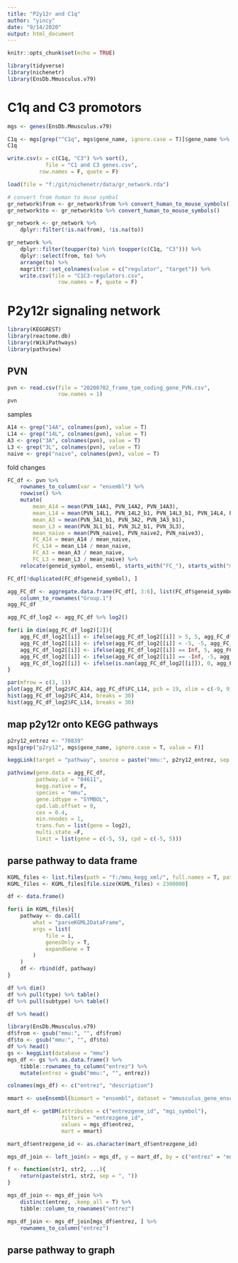 ```yaml
---
title: "P2y12r and C1q"
author: "yincy"
date: "9/14/2020"
output: html_document
---
```


```r
knitr::opts_chunk$set(echo = TRUE)
```


```r
library(tidyverse)
library(nichenetr)
library(EnsDb.Mmusculus.v79)
```


# C1q and C3 promotors  
```r
mgs <- genes(EnsDb.Mmusculus.v79)

C1q <- mgs[grep("^C1q", mgs$gene_name, ignore.case = T)]$gene_name %>% unique()
C1q

write.csv(x = c(C1q, "C3") %>% sort(), 
            file = "C1 and C3 genes.csv", 
          row.names = F, quote = F)
```

```r
load(file = "f:/git/nichenetr/data/gr_network.rda")

# convert from human to muse symbol
gr_network$from <- gr_network$from %>% convert_human_to_mouse_symbols()
gr_network$to <- gr_network$to %>% convert_human_to_mouse_symbols()

gr_network <- gr_network %>% 
    dplyr::filter(!is.na(from), !is.na(to))

gr_network %>% 
    dplyr::filter(toupper(to) %in% toupper(c(C1q, "C3"))) %>% 
    dplyr::select(from, to) %>% 
    arrange(to) %>% 
    magrittr::set_colnames(value = c("regulator", "target")) %>% 
    write.csv(file = "C1C3-regulators.csv", 
                row.names = F, quote = F)
```


# P2y12r signaling network  
```r
library(KEGGREST)
library(reactome.db)
library(rWikiPathways)
library(pathview)
```


## PVN  
```r
pvn <- read.csv(file = "20200702_frame_tpm_coding_gene_PVN.csv", 
                row.names = 1)
pvn
```

samples  
```r
A14 <- grep("14A", colnames(pvn), value = T)
L14 <- grep("14L", colnames(pvn), value = T)
A3 <- grep("3A", colnames(pvn), value = T)
L3 <- grep("3L", colnames(pvn), value = T)
naive <- grep("naive", colnames(pvn), value = T)
```

fold changes  
```r
FC_df <- pvn %>% 
    rownames_to_column(var = "ensembl") %>% 
    rowwise() %>% 
    mutate(
        mean_A14 = mean(PVN_14A1, PVN_14A2, PVN_14A3), 
        mean_L14 = mean(PVN_14L1, PVN_14L2_b1, PVN_14L3_b1, PVN_14L4, PVN_14L5, PVN_14L6), 
        mean_A3 = mean(PVN_3A1_b1, PVN_3A2, PVN_3A3_b1), 
        mean_L3 = mean(PVN_3L1_b1, PVN_3L2_b1, PVN_3L3), 
        mean_naive = mean(PVN_naive1, PVN_naive2, PVN_naive3), 
        FC_A14 = mean_A14 / mean_naive, 
        FC_L14 = mean_L14 / mean_naive, 
        FC_A3 = mean_A3 / mean_naive, 
        FC_L3 = mean_L3 / mean_naive) %>% 
    relocate(geneid_symbol, ensembl, starts_with("FC_"), starts_with("mean")) 

FC_df[!duplicated(FC_df$geneid_symbol), ]
```

```r
agg_FC_df <- aggregate.data.frame(FC_df[, 3:6], list(FC_df$geneid_symbol), FUN = "sum") %>% 
    column_to_rownames("Group.1")
agg_FC_df
```


```r
agg_FC_df_log2 <- agg_FC_df %>% log2()

for(i in dim(agg_FC_df_log2)[2]){
    agg_FC_df_log2[[i]] <- ifelse(agg_FC_df_log2[[i]] > 5, 5, agg_FC_df_log2[[i]])
    agg_FC_df_log2[[i]] <- ifelse(agg_FC_df_log2[[i]] < -5, -5, agg_FC_df_log2[[i]])
    agg_FC_df_log2[[i]] <- ifelse(agg_FC_df_log2[[i]] == Inf, 5, agg_FC_df_log2[[i]])
    agg_FC_df_log2[[i]] <- ifelse(agg_FC_df_log2[[i]] == -Inf, -5, agg_FC_df_log2[[i]])
    agg_FC_df_log2[[i]] <- ifelse(is.nan(agg_FC_df_log2[[i]]), 0, agg_FC_df_log2[[i]])
}
```


```r
par(mfrow = c(3, 1))
plot(agg_FC_df_log2$FC_A14, agg_FC_df$FC_L14, pch = 19, xlim = c(-9, 9), ylim = c(-9, 9))
hist(agg_FC_df_log2$FC_A14, breaks = 30)
hist(agg_FC_df_log2$FC_L14, breaks = 30)
```




## map p2y12r onto KEGG pathways  
```r
p2ry12_entrez <- "70839"
mgs[grep("p2ry12", mgs$gene_name, ignore.case = T, value = F)]
```


```r
keggLink(target = "pathway", source = paste("mmu:", p2ry12_entrez, sep = ""))
```

```r
pathview(gene.data = agg_FC_df, 
         pathway.id = "04611", 
         kegg.native = F, 
         species = "mmu", 
         gene.idtype = "SYMBOL", 
         cpd.lab.offset = 0, 
         cex = 0.4, 
         min.nnodes = 1, 
         trans.fun = list(gene = log2), 
         multi.state =F, 
         limit = list(gene = c(-5, 5), cpd = c(-5, 5)))
```



## parse pathway to data frame   
```r
KGML_files <- list.files(path = "f:/mmu_kegg_xml/", full.names = T, pattern = ".xml$")
KGML_files <- KGML_files[file.size(KGML_files) < 2300000]

df <- data.frame()

for(i in KGML_files){
    pathway <- do.call(
        what = "parseKGML2DataFrame", 
        args = list(
            file = i, 
            genesOnly = T, 
            expandGene = T
        )
    )
    df <- rbind(df, pathway)
}

df %>% dim()
df %>% pull(type) %>% table()
df %>% pull(subtype) %>% table()

df %>% head()
```

```r
library(EnsDb.Mmusculus.v79)
df$from <- gsub("mmu:", "", df$from)
df$to <- gsub("mmu:", "", df$to)
df %>% head()
gs <- keggList(database = "mmu")
mgs_df <- gs %>% as.data.frame() %>% 
    tibble::rownames_to_column("entrez") %>% 
    mutate(entrez = gsub("mmu:", "", entrez))

colnames(mgs_df) <- c("entrez", "description")

mmart <- useEnsembl(biomart = "ensembl", dataset = "mmusculus_gene_ensembl", mirror = "www")

mart_df <- getBM(attributes = c("entrezgene_id", "mgi_symbol"), 
                 filters = "entrezgene_id", 
                 values = mgs_df$entrez, 
                 mart = mmart)

mart_df$entrezgene_id <- as.character(mart_df$entrezgene_id)

mgs_df_join <- left_join(x = mgs_df, y = mart_df, by = c("entrez" = "entrezgene_id")) 

f <- function(str1, str2, ...){
    return(paste(str1, str2, sep = ", "))
}

mgs_df_join <- mgs_df_join %>% 
    distinct(entrez, .keep_all = T) %>% 
    tibble::column_to_rownames("entrez")

mgs_df_join <- mgs_df_join[mgs_df$entrez, ] %>% 
    rownames_to_column("entrez")


```


## parse pathway to graph



